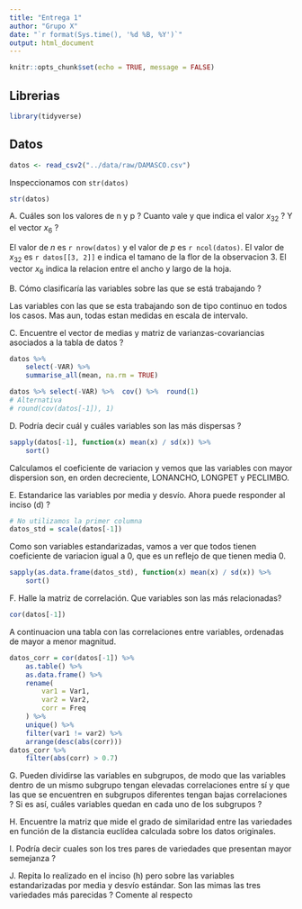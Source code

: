 ```yaml
---
title: "Entrega 1"
author: "Grupo X"
date: "`r format(Sys.time(), '%d %B, %Y')`"
output: html_document
---
```


```r
knitr::opts_chunk$set(echo = TRUE, message = FALSE)
```

## Librerias

```r
library(tidyverse)
```

## Datos

```r
datos <- read_csv2("../data/raw/DAMASCO.csv")
```

Inspeccionamos con `str(datos)`

```r
str(datos)
```

A. Cuáles son los valores de n y p ? Cuanto vale y que indica el valor $x_{32}$ ?
Y el vector $x_6$ ?

El valor de $n$ es `r nrow(datos)` y el valor de $p$ es `r ncol(datos)`. El
valor de $x_{32}$ es `r datos[[3, 2]]` e indica el tamano de la flor de la 
observacion 3. El vector $x_6$ indica la relacion entre el ancho y largo de la 
hoja.

B. Cómo clasificaría las variables sobre las que se está trabajando ?

Las variables con las que se esta trabajando son de tipo continuo en todos los 
casos. Mas aun, todas estan medidas en escala de intervalo.

C. Encuentre el vector de medias y matriz de varianzas-covariancias asociados a la tabla de datos ?

```r
datos %>% 
    select(-VAR) %>% 
    summarise_all(mean, na.rm = TRUE)
```

```r
datos %>% select(-VAR) %>%  cov() %>%  round(1)
# Alternativa
# round(cov(datos[-1]), 1)
```

D. Podría decir cuál y cuáles variables son las más dispersas ?

```r
sapply(datos[-1], function(x) mean(x) / sd(x)) %>%
    sort()
```
Calculamos el coeficiente de variacion y vemos que las variables con mayor
dispersion son, en orden decreciente, LONANCHO, LONGPET y PECLIMBO.

E. Estandarice las variables por media y desvío. Ahora puede responder al 
inciso (d) ?

```r
# No utilizamos la primer columna
datos_std = scale(datos[-1])
```

Como son variables estandarizadas, vamos a ver que todos tienen coeficiente de
variacion igual a 0, que es un reflejo de que tienen media 0.

```r
sapply(as.data.frame(datos_std), function(x) mean(x) / sd(x)) %>%
    sort()
```

F. Halle la matriz de correlación. Que variables son las más relacionadas?

```r
cor(datos[-1]) 
```


A continuacion una tabla con las correlaciones entre variables, ordenadas de 
mayor a menor magnitud.

```r
datos_corr = cor(datos[-1]) %>%
    as.table() %>% 
    as.data.frame() %>% 
    rename(
        var1 = Var1,
        var2 = Var2,
        corr = Freq
    ) %>% 
    unique() %>%
    filter(var1 != var2) %>%
    arrange(desc(abs(corr)))
datos_corr %>%
    filter(abs(corr) > 0.7)
```

G. Pueden dividirse las variables en subgrupos, de modo que las variables dentro de un mismo subgrupo
tengan elevadas correlaciones entre sí y que las que se encuentren en subgrupos diferentes tengan bajas
correlaciones ? Si es así, cuáles variables quedan en cada uno de los subgrupos ?

H. Encuentre la matriz que mide el grado de similaridad entre las variedades en función de la distancia
euclídea calculada sobre los datos originales.

I. Podría decir cuales son los tres pares de variedades que presentan mayor semejanza ?

J. Repita lo realizado en el inciso (h) pero sobre las variables estandarizadas por media y desvío estándar.
Son las mimas las tres variedades más parecidas ? Comente al respecto
